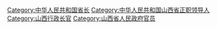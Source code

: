 [[Category:中华人民共和国省长|Category:中华人民共和国省长]]
[[Category:中华人民共和国山西省正职领导人|Category:中华人民共和国山西省正职领导人]]
[[Category:山西行政长官|Category:山西行政长官]]
[[Category:山西省人民政府官员|Category:山西省人民政府官员]]